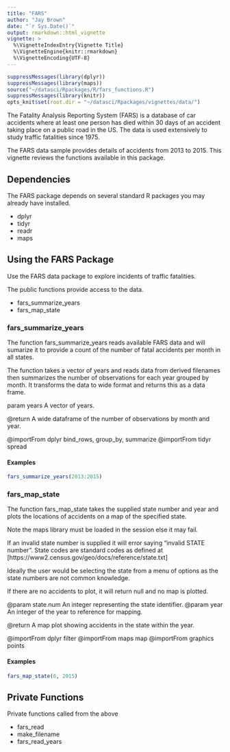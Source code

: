 ```yaml
---
title: "FARS"
author: "Jay Brown"
date: "`r Sys.Date()`"
output: rmarkdown::html_vignette
vignette: >
  %\VignetteIndexEntry{Vignette Title}
  %\VignetteEngine{knitr::rmarkdown}
  %\VignetteEncoding{UTF-8}
---
```


```r
suppressMessages(library(dplyr))
suppressMessages(library(maps))
source("~/datasci/Rpackages/R/fars_functions.R")
suppressMessages(library(knitr))
opts_knit$set(root.dir = "~/datasci/Rpackages/vignettes/data/")

```

The Fatality Analysis Reporting System (FARS) is a database of car accidents where at least one person has died within 30 days of an accident taking place on a public road in the US. The data is used extensively to study traffic fatalities since 1975. 

The FARS data sample provides details of accidents from 2013 to 2015. This vignette reviews the functions available in this package.

## Dependencies

The FARS package depends on several standard R packages you may already have installed.

* dplyr
* tidyr
* readr 
* maps 


## Using the FARS Package

Use the FARS data package to explore incidents of traffic fatalities.

The public functions provide access to the data.

* fars_summarize_years 
* fars_map_state

### fars_summarize_years

The function fars_summarize_years reads available FARS data and will sumarize it to provide a count of the number of fatal accidents per month in all states.

The function takes a vector of years and reads data from derived filenames then summarizes the number of observations for each year grouped by month. It transforms the data to wide format and returns this as a data frame.

param years A vector of years.

@return A wide dataframe of the number of observations by month and year.
 
@importFrom dplyr bind_rows, group_by, summarize
@importFrom tidyr spread 

#### Examples

```r

fars_summarize_years(2013:2015)

```

### fars_map_state

The function fars_map_state takes the supplied state number and year and plots the locations of accidents on a map of the specified state.

Note the maps library must be loaded in the session else it may fail.

If an invalid state number is supplied it will error saying "invalid STATE number". State codes are standard codes as defined at [https://www2.census.gov/geo/docs/reference/state.txt]

Ideally the user would be selecting the state from a menu of options as the state numbers are not common knowledge.

If there are no accidents to plot, it will return null and no map is plotted.

@param state.num An integer representing the state identifier.
@param year An integer of the year to reference for mapping.

@return A map plot showing accidents in the state within the year.

@importFrom dplyr filter
@importFrom maps map
@importFrom graphics points

#### Examples

```r

fars_map_state(6, 2015)

```


## Private Functions

Private functions called from the above

* fars_read
* make_filename
* fars_read_years





